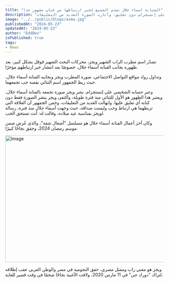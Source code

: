 ```yaml
---
title: "الفنانة اسماء جلال تصدم الجميع لخبر ارتباطها من فنان مشهور جدا"
description: "ويجز، مغني راب وممثل مصري شهير، تصدر محركات البحث بعد ظهوره مع الفنانة أسماء جلال، مما أثار تكهنات حول ارتباطهما. نشر صورة لهما على إنستجرام دون تعليق، وأثارت الصورة العديد من التعليقات."
image: "../../public/blogs/asma.jpg"
publishedAt: "2024-05-23"
updatedAt: "2024-05-23"
author: "EddDev"
isPublished: true
tags:
- News
---
```



تصدّر اسم مطرب الراب الشهير ويجز، محركات البحث الشهير قوقل بشكل كبير، بعد ظهوره بجانب الفنانة أسماء جلال، خصوصًا بعد انتشار خبر ارتباطهم مؤخرًا.

وتداول رواد مواقع التواصل الاجتماعي، صورة المطرب ويجز وبجانبه الفنانة أسماء جلال، حيث ربط الجمهور اسم الثنائي بقصة حب تجمعهما.

وعبر حسابه الشخصي على إنستجرام، نشر ويجز صورة تجمعه بالفنانة أسماء جلال، ويعتبر هذا الظهور هو الأول للثنائي منذ فترة طويلة، واكتفى ويجز بنشر الصورة فقط دون كتابة أي تعليق عليها. وانهالت العديد من التعليقات، وخمن الجمهور أن العلاقة التي تربطهما هي ارتباط وحب وليست صداقة، حيث وجهت أسماء جلال منذ فترة، رسالة لويجز بمناسبة عيد ميلاده، وقالت له: أنت تستحق الحب.

وكان آخر أعمال الفنانة أسماء جلال هو مسلسل "أشغال شقة"، والذي عُرض ضمن موسم رمضان 2024، وحقق نجاحًا كبيرًا.


<Image
  src="/blogs/asma-1.jpg"
  width="718"
  height="404"
  alt="Image"
  sizes="100vw"
/>

ويجز هو مغني راب وممثل مصري، حقق النجومية في مصر والوطن العربي عقب إطلاقه لتراك "دورك جي" في 11 مارس 2020، ولاقت الأغنية نجاحًا ضخمًا في وقت قصير للغاية.
